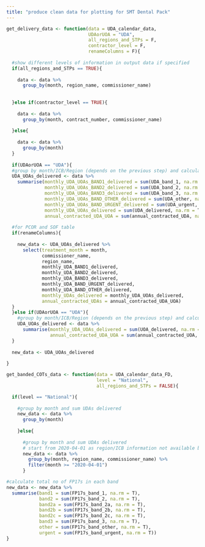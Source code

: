 ```yaml
---
title: "produce clean data for plotting for SMT Dental Pack"
---
```



```r

get_delivery_data <- function(data = UDA_calendar_data,
                              UDAorUOA = "UDA",
                              all_regions_and_STPs = F,
                              contractor_level = F,
                              renameColumns = F){
  
  #show different levels of information in output data if specified
  if(all_regions_and_STPs == TRUE){
    
    data <- data %>%
      group_by(month, region_name, commissioner_name)
    
    
  }else if(contractor_level == TRUE){
    
    data <- data %>%
      group_by(month, contract_number, commissioner_name)
    
  }else{
    
    data <- data %>%
      group_by(month)
  }
  
  if(UDAorUOA == "UDA"){
  #group by month/ICB/Region (depends on the previous step) and calculate total no UDAs delivered and contracted UDA
  UDA_UOAs_delivered <- data %>%
    summarise(monthly_UDA_UOAs_BAND1_delivered = sum(UDA_band_1, na.rm = T),
              monthly_UDA_UOAs_BAND2_delivered = sum(UDA_band_2, na.rm = T),
              monthly_UDA_UOAs_BAND3_delivered = sum(UDA_band_3, na.rm = T),
              monthly_UDA_UOAs_BAND_OTHER_delivered = sum(UDA_other, na.rm = T),
              monthly_UDA_UOAs_BAND_URGENT_delivered = sum(UDA_urgent, na.rm = T),
              monthly_UDA_UOAs_delivered = sum(UDA_delivered, na.rm = T),
              annual_contracted_UDA_UOA = sum(annual_contracted_UDA, na.rm = T))
  
  #for PCOR and SOF table
  if(renameColumns){
    
    new_data <- UDA_UOAs_delivered %>%
      select(treatment_month = month,
             commissioner_name,
             region_name,
             monthly_UDA_BAND1_delivered,
             monthly_UDA_BAND2_delivered,
             monthly_UDA_BAND3_delivered,
             monthly_UDA_BAND_URGENT_delivered,
             monthly_UDA_BAND_OTHER_delivered,
             monthly_UDAs_delivered = monthly_UDA_UOAs_delivered,
             annual_contracted_UDAs = annual_contracted_UDA_UOA)
  }
  }else if(UDAorUOA == "UOA"){
    #group by month/ICB/Region (depends on the previous step) and calculate total no UOAs delivered and contracted UOA
    UDA_UOAs_delivered <- data %>% 
      summarise(monthly_UDA_UOAs_delivered = sum(UOA_delivered, na.rm = T),
                annual_contracted_UDA_UOA = sum(annual_contracted_UOA, na.rm = T))
  }
  
  new_data <- UDA_UOAs_delivered
  
}

```

```r
get_banded_COTs_data <- function(data = UDA_calendar_data_FD,
                                 level = "National",
                                 all_regions_and_STPs = FALSE){

  if(level == "National"){
    
    #group by month and sum UDAs delivered
    new_data <- data %>%
      group_by(month)
    
    }else{
      
      #group by month and sum UDAs delivered
      # start from 2020-04-01 as region/ICB information not available before then
      new_data <- data %>%
        group_by(month, region_name, commissioner_name) %>% 
        filter(month >= "2020-04-01")
      }

#calculate total no of FP17s in each band
new_data <- new_data %>%
  summarise(band1 = sum(FP17s_band_1, na.rm = T),
            band2 = sum(FP17s_band_2, na.rm = T),
            band2a = sum(FP17s_band_2a, na.rm = T),
            band2b = sum(FP17s_band_2b, na.rm = T),
            band2c = sum(FP17s_band_2c, na.rm = T),
            band3 = sum(FP17s_band_3, na.rm = T),
            other = sum(FP17s_band_other, na.rm = T),
            urgent = sum(FP17s_band_urgent, na.rm = T))
}
```

